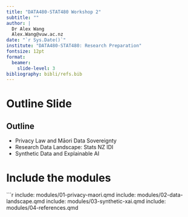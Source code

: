 ```yaml
---
title: "DATA480-STAT480 Workshop 2"
subtitle: ""
author: |
  Dr Alex Wang 
  Alex.Wang@vuw.ac.nz
date: "`r Sys.Date()`"
institute: "DATA480-STAT480: Research Preparation"
fontsize: 12pt
format: 
  beamer:
    slide-level: 3
bibliography: bibli/refs.bib
---
```


# Outline Slide
## Outline
- Privacy Law and Māori Data Sovereignty
- Research Data Landscape: Stats NZ IDI
- Synthetic Data and Explainable AI

# Include the modules
```r
include: modules/01-privacy-maori.qmd
include: modules/02-data-landscape.qmd
include: modules/03-synthetic-xai.qmd
include: modules/04-references.qmd
